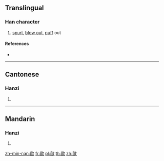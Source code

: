 ==Translingual==

===Han character===
{{Han char|rn=76|rad=欠|as=12|sn=16|four=07882|canj=JCNO}}

# [[spurt]], [[blow out]], [[puff]] out

====References====
* {{Han ref|kx=0572.130|dkj=16218|hdz=32151.030|uh=6B55|ud=27477|bh=E9DE|bd=59870}}

----

==Cantonese==

===Hanzi===
{{yue-hanzi|jyut=[[pan3]], [[fan5]], [[pan1]]|y=pan3, fan5, pan1}}

# {{defn|lang=yue|sort=欠12}}

----

==Mandarin==

===Hanzi===
{{cmn-hanzi|pin=[[pèn]] ([[pen4]])|wg=p'en<sup>4</sup>}}

# {{defn|lang=cmn|sort=欠12}}

[[zh-min-nan:歕]]
[[fr:歕]]
[[pl:歕]]
[[th:歕]]
[[zh:歕]]